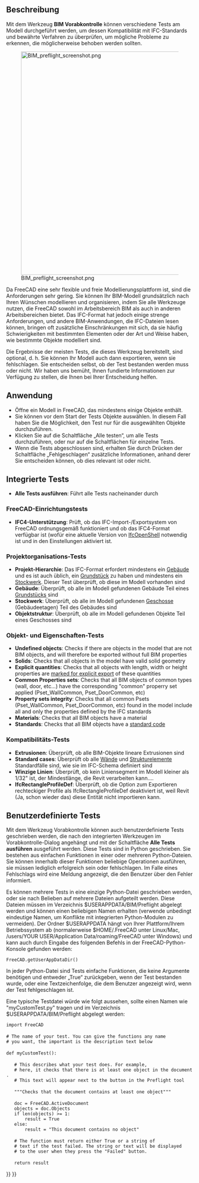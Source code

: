 <languages/>

{{Docnav/de
|[[Arch_Schedule/de|Liste]]
|[[BIM_TogglePanels/de|AnzeigenUmschalten]]
|[[BIM_Workbench/de|BIM]]
|IconL=Arch_Schedule.svg
|IconR=BIM_TogglePanels.svg
|IconC=Workbench_BIM.svg
}}

{{GuiCommand/de
|Name=BIM Preflight
|Name/de=BIM Vorabkontrolle
|MenuLocation=Manage → Vorabkontrollen...
|Workbenches=[[BIM_Workbench/de|BIM]]
}}

<span id="Description"></span>
==Beschreibung==

Mit dem Werkzeug '''BIM Vorabkontrolle''' können verschiedene Tests am Modell durchgeführt werden, um dessen Kompatibilität mit IFC-Standards und bewährte Verfahren zu überprüfen, um mögliche Probleme zu erkennen, die möglicherweise behoben werden sollten.

[[Image:BIM preflight screenshot.png|600px]]

Da FreeCAD eine sehr flexible und freie Modellierungsplattform ist, sind die Anforderungen sehr gering. Sie können Ihr BIM-Modell grundsätzlich nach Ihren Wünschen modellieren und organisieren, indem Sie alle Werkzeuge nutzen, die FreeCAD sowohl im Arbeitsbereich BIM als auch in anderen Arbeitsbereichen bietet. Das IFC-Format hat jedoch einige strenge Anforderungen, und andere BIM-Anwendungen, die IFC-Dateien lesen können, bringen oft zusätzliche Einschränkungen mit sich, da sie häufig Schwierigkeiten mit bestimmten Elementen oder der Art und Weise haben, wie bestimmte Objekte modelliert sind.

Die Ergebnisse der meisten Tests, die dieses Werkzeug bereitstellt, sind optional, d. h. Sie können Ihr Modell auch dann exportieren, wenn sie fehlschlagen. Sie entscheiden selbst, ob der Test bestanden werden muss oder nicht. Wir haben uns bemüht, Ihnen fundierte Informationen zur Verfügung zu stellen, die Ihnen bei Ihrer Entscheidung helfen.

<span id="Usage"></span>
==Anwendung==

* Öffne ein Modell in FreeCAD, das mindestens einige Objekte enthält.
* Sie können vor dem Start der Tests Objekte auswählen. In diesem Fall haben Sie die Möglichkeit, den Test nur für die ausgewählten Objekte durchzuführen.
* Klicken Sie auf die Schaltfläche „Alle testen“, um alle Tests durchzuführen, oder nur auf die Schaltflächen für einzelne Tests.
* Wenn die Tests abgeschlossen sind, erhalten Sie durch Drücken der Schaltfläche „Fehlgeschlagen“ zusätzliche Informationen, anhand derer Sie entscheiden können, ob dies relevant ist oder nicht.

<span id="Builtin_tests"></span>
==Integrierte Tests==

* '''Alle Tests ausführen''': Führt alle Tests nacheinander durch

<span id="FreeCAD_setup_tests"></span>
===FreeCAD-Einrichtungstests===

* '''IFC4-Unterstützung''': Prüft, ob das IFC-Import-/Exportsystem von FreeCAD ordnungsgemäß funktioniert und ob das IFC4-Format verfügbar ist (wofür eine aktuelle Version von [[Arch IFC/de|IfcOpenShell]] notwendig ist und in den Einstellungen aktiviert ist.

<span id="Project_organization_tests"></span>
===Projektorganisations-Tests===

* '''Projekt-Hierarchie''': Das IFC-Format erfordert mindestens ein [[Arch Building/de|Gebäude]] und es ist auch üblich, ein [[Arch Site/de|Grundstück]] zu haben und mindestens ein [[Arch BuildingPart/de|Stockwerk]]. Dieser Test überprüft, ob diese im Modell vorhanden sind
* '''Gebäude''': Überprüft, ob alle im Modell gefundenen Gebäude Teil eines [[Arch Site/de|Grundstücks]] sind
* '''Stockwerk''': Überprüft, ob alle im Modell gefundenen [[Arch BuildingPart/de|Geschosse]] (Gebäudeetagen) Teil des Gebäudes sind
* '''Objektstruktur''': Überprüft, ob alle im Modell gefundenen Objekte Teil eines Geschosses sind

<span id="Objects_&amp;_property_tests"></span>
===Objekt- und Eigenschaften-Tests===

* '''Undefined objects''': Checks if there are objects in the model that are not BIM objects, and will therefore be exported without full BIM properties
* '''Solids''': Checks that all objects in the model have valid solid geometry
* '''Explicit quantities''': Checks that all objects with length, width or height properties are [[BIM IfcQuantities|marked for explicit export]] of these quantities
* '''Common Properties sets''': Checks that all BIM objects of common types (wall, door, etc...) have the corresponding "common" properry set applied (Pset_WallCommon, Pset_DoorCommon, etc)
* '''Property sets integrity''': Checks that all common Psets (Pset_WallCommon, Pset_DoorCommon, etc) found in the model include all and only the properties defined by the IFC standards
* '''Materials''': Checks that all BIM objects have a material
* '''Standards''': Checks that all BIM objects have a [[BIM Classification|standard code]]

<span id="Compatibility_tests"></span>
===Kompatibilitäts-Tests===

* '''Extrusionen''': Überprüft, ob alle BIM-Objekte lineare Extrusionen sind
* '''Standard cases''': Überprüft ob alle [[Arch Wall/de|Wände]] und [[Arch Structure/de|Strukturelemente]] Standardfälle sind, wie sie im IFC-Schema definiert sind
* '''Winzige Linien''': Überprüft, ob kein Liniensegment im Modell kleiner als 1/32" ist, der Mindestlänge, die Revit verarbeiten kann....
* '''IfcRectangleProfileDef''': Überprüft, ob die Option zum Exportieren rechteckiger Profile als IfcRectangleProfileDef deaktiviert ist, weil Revit (Ja, schon wieder das) diese Entität nicht importieren kann.

<span id="Custom_tests"></span>
==Benutzerdefinierte Tests==

Mit dem Werkzeug Vorabkontrolle können auch benutzerdefinierte Tests geschrieben werden, die nach den integrierten Werkzeugen im Vorabkontrolle-Dialog angehängt und mit der Schaltfläche '''Alle Tests ausführen''' ausgeführt werden. Diese Tests sind in Python geschrieben. Sie bestehen aus einfachen Funktionen in einer oder mehreren Python-Dateien. Sie können innerhalb dieser Funktionen beliebige Operationen ausführen, sie müssen lediglich erfolgreich sein oder fehlschlagen. Im Falle eines Fehlschlags wird eine Meldung angezeigt, die den Benutzer über den Fehler informiert.

Es können mehrere Tests in eine einzige Python-Datei geschrieben werden, oder sie nach Belieben auf mehrere Dateien aufgeteilt werden. Diese Dateien müssen im Verzeichnis $USERAPPDATA/BIM/Preflight abgelegt werden und können einen beliebigen Namen erhalten (verwende unbedingt eindeutige Namen, um Konflikte mit integrierten Python-Modulen zu vermeiden). Der Ordner $USERAPPDATA hängt von Ihrer Plattform/Ihrem Betriebssystem ab (normalerweise $HOME/.FreeCAD unter Linux/Mac, /users/YOUR USER/Application Data/roaming/FreeCAD unter Windows) und kann auch durch Eingabe des folgenden Befehls in der FreeCAD-Python-Konsole gefunden werden:

 FreeCAD.getUserAppDataDir()

In jeder Python-Datei sind Tests einfache Funktionen, die keine Argumente benötigen und entweder „True“ zurückgeben, wenn der Test bestanden wurde, oder eine Textzeichenfolge, die dem Benutzer angezeigt wird, wenn der Test fehlgeschlagen ist.

Eine typische Testdatei würde wie folgt aussehen, sollte einen Namen wie "myCustomTest.py" tragen und im Verzeichnis $USERAPPDATA/BIM/Preflight abgelegt werden:

 import FreeCAD
 
 # The name of your test. You can give the functions any name
 # you want, the important is the description text below
 
 def myCustomTest():
 
    # This describes what your test does. For example,
    # here, it checks that there is at least one object in the document.
    # This text will appear next to the button in the Preflight tool
 
    """Checks that the document contains at least one object"""
 
    doc = FreeCAD.ActiveDocument
    objects = doc.Objects
    if len(objects) >= 1:
        result = True
    else:
        result = "This document contains no object"
 
    # The function must return either True or a string of
    # text if the test failed. The string or text will be displayed
    # to the user when they press the "Failed" button.
 
    return result


{{Docnav/de
|[[Arch_Schedule/de|Liste]]
|[[BIM_TogglePanels/de|AnzeigenUmschalten]]
|[[BIM_Workbench/de|BIM]]
|IconL=Arch_Schedule.svg
|IconR=BIM_TogglePanels.svg
|IconC=Workbench_BIM.svg
}}

{{BIM_Tools_navi{{#translation:}}}}
{{Userdocnavi{{#translation:}}}}